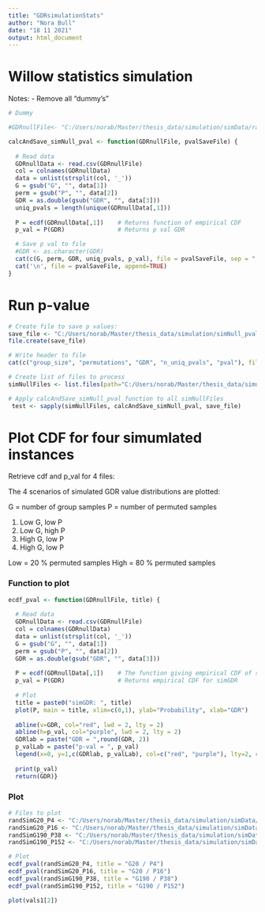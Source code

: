 ---
title: "GDRsimulationStats"
author: "Nora Bull"
date: "18 11 2021"
output: html_document
---


# Willow statistics simulation

Notes: 
- Remove all "dummy's"
```{r}
# Dummy

#GDRnullFile<- "C:/Users/norab/Master/thesis_data/simulation/simData/randSimG9_P5.csv"  # Dummy

calcAndSave_simNull_pval <- function(GDRnullFile, pvalSaveFile) {
  
  # Read data
  GDRnullData <- read.csv(GDRnullFile)
  col = colnames(GDRnullData)
  data = unlist(strsplit(col, '_'))
  G = gsub("G", "", data[1])
  perm = gsub("P", "", data[2])
  GDR = as.double(gsub("GDR", "", data[3]))
  uniq_pvals = length(unique(GDRnullData[,1]))
  
  P = ecdf(GDRnullData[,1])    # Returns function of empirical CDF
  p_val = P(GDR)               # Returns p val GDR

  # Save p val to file
  #GDR <- as.character(GDR)
  cat(c(G, perm, GDR, uniq_pvals, p_val), file = pvalSaveFile, sep = ",", append = TRUE)
  cat('\n', file = pvalSaveFile, append=TRUE)
}


```

# Run p-value 
```{r}

# Create file to save p values:
save_file <- "C:/Users/norab/Master/thesis_data/simulation/simNull_pvals.csv"
file.create(save_file)

# Write header to file
cat(c("group_size", "permutations", "GDR", "n_uniq_pvals", "pval"), file = save_file, append=TRUE)

# Create list of files to process
simNullFiles <- list.files(path="C:/Users/norab/Master/thesis_data/simulation/simData/", full.names=TRUE, recursive=FALSE)

# Apply calcAndSave_simNull_pval function to all simNullFiles
 test <- sapply(simNullFiles, calcAndSave_simNull_pval, save_file) 

```


# Plot CDF for four simumlated instances

Retrieve cdf and p_val for 4 files:

The 4 scenarios of simulated GDR value distributions are plotted: 

G = number of group samples
P = number of permuted samples

  1. Low G, low P
  2. Low G, high P
  3. High G, low P
  4. High G, low P

Low = 20 % permuted samples
High = 80 % permuted samples

### Function to plot 
```{r}

ecdf_pval <- function(GDRnullFile, title) {
  
  # Read data
  GDRnullData <- read.csv(GDRnullFile)
  col = colnames(GDRnullData)
  data = unlist(strsplit(col, '_'))
  G = gsub("G", "", data[1])
  perm = gsub("P", "", data[2])
  GDR = as.double(gsub("GDR", "", data[3]))
  
  P = ecdf(GDRnullData[,1])    # The function giving empirical CDF of simGDR
  p_val = P(GDR)               # Returns empirical CDF for simGDR
  
  # Plot
  title = paste0("simGDR: ", title)
  plot(P, main = title, xlim=c(0,1), ylab="Probability", xlab="GDR")          
  
  abline(v=GDR, col="red", lwd = 2, lty = 2)
  abline(h=p_val, col="purple", lwd = 2, lty = 2)
  GDRlab = paste("GDR = ",round(GDR, 2))
  p_valLab = paste("p-val = ", p_val)
  legend(x=0, y=1,c(GDRlab, p_valLab), col=c("red", "purple"), lty=2, cex=0.8)
  
  print(p_val)
  return(GDR)}

```

### Plot
```{r}
# Files to plot
randSimG20_P4 <- "C:/Users/norab/Master/thesis_data/simulation/simData/randSimG20_P4.csv"
randSimG20_P16 <- "C:/Users/norab/Master/thesis_data/simulation/simData/randSimG20_P16.csv"
randSimG190_P38 <- "C:/Users/norab/Master/thesis_data/simulation/simData/randSimG190_P38.csv"
randSimG190_P152 <- "C:/Users/norab/Master/thesis_data/simulation/simData/randSimG190_P152.csv"

# Plot
ecdf_pval(randSimG20_P4, title = "G20 / P4")
ecdf_pval(randSimG20_P16, title = "G20 / P16")
ecdf_pval(randSimG190_P38, title = "G190 / P38")
ecdf_pval(randSimG190_P152, title = "G190 / P152")

```

```{r}
plot(vals1[2])
```

